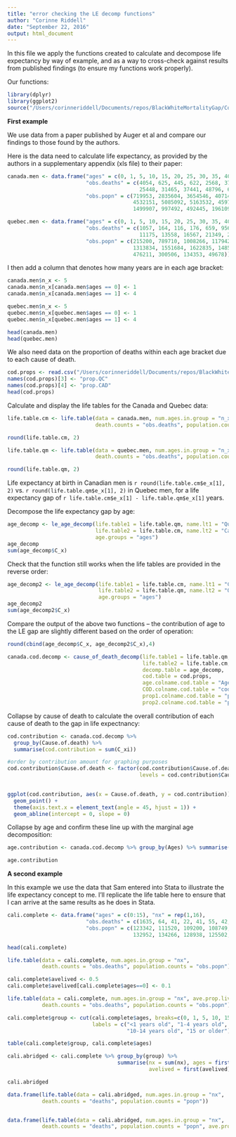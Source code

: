```yaml
---
title: "error checking the LE decomp functions"
author: "Corinne Riddell"
date: "September 22, 2016"
output: html_document
---
```


In this file we apply the functions created to calculate and decompose life expectancy by way of example, and as a way to cross-check against results from published findings (to ensure my functions work properly).

Our functions:
```r
library(dplyr)
library(ggplot2)
source("/Users/corinneriddell/Documents/repos/BlackWhiteMortalityGap/Code/life_expectancy_functions.R")
```

**First example**

We use data from a paper published by Auger et al and compare our findings to those found by the authors.

Here is the data need to calculate life expectancy, as provided by the authors in a supplementary appendix (xls file) to their paper:
```r
canada.men <- data.frame("ages" = c(0, 1, 5, 10, 15, 20, 25, 30, 35, 40, 45, 50, 55, 60, 65, 70, 75, 80, 85, 90),
                         "obs.deaths" = c(4054, 625, 445, 622, 2568, 3770, 3434, 3681, 5155, 8449, 13421, 19371, 
                                          25448, 31465, 37441, 48796, 64763, 72512, 60109, 43812),
                         "obs.popn" = c(719953, 2835604, 3654546, 4071400, 4464549, 4564679, 4296613, 4237402,
                                        4532151, 5085092, 5163532, 4597916, 3937984, 3120981, 2323629, 1862971,
                                        1499907, 997492, 492445, 196109))

quebec.men <- data.frame("ages" = c(0, 1, 5, 10, 15, 20, 25, 30, 35, 40, 45, 50, 55, 60, 65, 70, 75, 80, 85, 90), 
                         "obs.deaths" = c(1057, 164, 116, 176, 659, 956, 1056, 1110, 1498, 2470, 4116, 6054, 8426,
                                          11175, 13558, 16567, 21349, 22396, 16851,10878),
                         "obs.popn" = c(215200, 789710, 1008266, 1179423, 1249360, 1261780, 1349857, 1293521,
                                        1313834, 1551684, 1622835, 1485249, 1288014, 1077253, 796557, 609341, 
                                        476211, 300506, 134353, 49678))
```

I then add a column that denotes how many years are in each age bracket:
```r
canada.men$n_x <- 5
canada.men$n_x[canada.men$ages == 0] <- 1
canada.men$n_x[canada.men$ages == 1] <- 4

quebec.men$n_x <- 5
quebec.men$n_x[quebec.men$ages == 0] <- 1
quebec.men$n_x[quebec.men$ages == 1] <- 4

head(canada.men)
head(quebec.men)
```

We also need data on the proportion of deaths within each age bracket due to each cause of death.
```r
cod.props <- read.csv("/Users/corinneriddell/Documents/repos/BlackWhiteMortalityGap/working_teaching_examples/auger_cod_proportions.csv")
names(cod.props)[3] <- "prop.QC"
names(cod.props)[4] <- "prop.CAD"
head(cod.props)
```

Calculate and display the life tables for the Canada and Quebec data:
```r
life.table.cm <- life.table(data = canada.men, num.ages.in.group = "n_x", 
                            death.counts = "obs.deaths", population.counts = "obs.popn")

round(life.table.cm, 2)

life.table.qm <- life.table(data = quebec.men, num.ages.in.group = "n_x", 
                            death.counts = "obs.deaths", population.counts = "obs.popn")

round(life.table.qm, 2)
```

Life expectancy at birth in Canadian men is `r round(life.table.cm$e_x[1], 2)` vs. `r round(life.table.qm$e_x[1], 2)` in Quebec men, for a life expectancy gap of `r life.table.cm$e_x[1] - life.table.qm$e_x[1]` years.

Decompose the life expectancy gap by age:

```r
age_decomp <- le_age_decomp(life.table1 = life.table.qm, name.lt1 = "Quebec", 
                            life.table2 = life.table.cm, name.lt2 = "Canada", 
                            age.groups = "ages")
age_decomp
sum(age_decomp$C_x) 
```

Check that the function still works when the life tables are provided in the reverse order:

```r
age_decomp2 <- le_age_decomp(life.table1 = life.table.cm, name.lt1 = "Canada", 
                             life.table2 = life.table.qm, name.lt2 = "Quebec", 
                             age.groups = "ages")
age_decomp2
sum(age_decomp2$C_x)
```

Compare the output of the above two functions -- the contribution of age to the LE gap are slightly different based on the order of operation:

```r
round(cbind(age_decomp$C_x, age_decomp2$C_x),4)
```

```r
canada.cod.decomp <- cause_of_death_decomp(life.table1 = life.table.qm, 
                                           life.table2 = life.table.cm, 
                                           decomp.table = age_decomp,
                                           cod.table = cod.props, 
                                           age.colname.cod.table = "Age", 
                                           COD.colname.cod.table = "cod", 
                                           prop1.colname.cod.table = "prop.QC", 
                                           prop2.colname.cod.table = "prop.CAD")
```

Collapse by cause of death to calculate the overall contribution of each cause of death to the gap in life expectnancy:
```r
cod.contribution <- canada.cod.decomp %>% 
  group_by(Cause.of.death) %>% 
  summarise(cod.contribution = sum(C_xi))

#order by contribution amount for graphing purposes
cod.contribution$Cause.of.death <- factor(cod.contribution$Cause.of.death, 
                                          levels = cod.contribution$Cause.of.death[order(cod.contribution$cod.contribution,
                                                                                         decreasing = T)])

ggplot(cod.contribution, aes(x = Cause.of.death, y = cod.contribution)) + 
  geom_point() + 
  theme(axis.text.x = element_text(angle = 45, hjust = 1)) +
  geom_abline(intercept = 0, slope = 0)
```

Collapse by age and confirm these line up with the marginal age decomposition:
```r
age.contribution <- canada.cod.decomp %>% group_by(Ages) %>% summarise(age.contribution = sum(C_xi)) 

age.contribution
```

**A second example**

In this example we use the data that Sam entered into Stata to illustrate the life expectancy concept to me. I'll replicate the life table here to ensure that I can arrive at the same results as he does in Stata.

```r
cali.complete <- data.frame("ages" = c(0:15), "nx" = rep(1,16),
                         "obs.deaths" = c(1635, 64, 41, 22, 41, 55, 42, 58, 44, 52, 48, 60, 52, 82, 129, 23300), #last number is fictitious
                         "obs.popn" = c(123342, 111520, 109200, 108749, 105698, 110548, 106857, 112184, 116423,
                                        132952, 134266, 128938, 125502, 128212, 132775, 143600))

head(cali.complete)

life.table(data = cali.complete, num.ages.in.group = "nx", 
           death.counts = "obs.deaths", population.counts = "obs.popn")

cali.complete$avelived <- 0.5
cali.complete$avelived[cali.complete$ages==0] <- 0.1

life.table(data = cali.complete, num.ages.in.group = "nx", ave.prop.lived = "avelived",
           death.counts = "obs.deaths", population.counts = "obs.popn")
```

```r
cali.complete$group <- cut(cali.complete$ages, breaks=c(0, 1, 5, 10, 15, 20), 
                           labels = c("<1 years old", "1-4 years old", "5-9 years old", 
                                      "10-14 years old", "15 or older"), include.lowest = T, right = F)

table(cali.complete$group, cali.complete$ages)

cali.abridged <- cali.complete %>% group_by(group) %>% 
                                   summarise(nx = sum(nx), ages = first(group), popn = sum(obs.popn), deaths = sum(obs.deaths),
                                             avelived = first(avelived))

cali.abridged

data.frame(life.table(data = cali.abridged, num.ages.in.group = "nx", 
           death.counts = "deaths", population.counts = "popn"))


data.frame(life.table(data = cali.abridged, num.ages.in.group = "nx", 
           death.counts = "deaths", population.counts = "popn", ave.prop.lived = "avelived"))
```          
